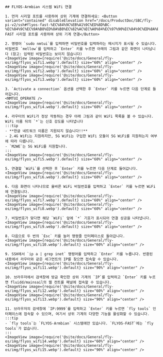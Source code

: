 
    ## FLYOS-Armbian 시스템 WiFi 연결

    1. 먼저 시리얼 포트를 사용하여 상위 기계에 연결하세요: <Button variant="contained" disableElevation href="/docs/ProductDoc/SBC/fly-pi-v2/ssh#flyos-fast-%EC%84%9C%EB%A1%9C%ED%8D%BC-%EC%84%9C%EC%9A%B8%ED%8A%B8%EC%82%AC%EC%A0%84%EC%97%90%EC%84%9C%ED%8A%B8">FLYOS-FAST 시리얼 포트를 사용하여 상위 기계 연결</Button>

    2. 명령어 `sudo nmtui`를 입력하면 비밀번호를 입력하라는 메시지가 표시될 수 있습니다. 비밀번호 `mellow`를 입력하고 `Enter` 키를 누르면 아래의 그림과 같은 화면이 나타납니다 (참고: 입력된 비밀번호는 보이지 않습니다)  
    <ImageView image={require('@site/docs/General/fly-os/img/flyos_wifi1.webp').default} size="60%" align="center" />
    <ImageView image={require('@site/docs/General/fly-os/img/flyos_wifi2.webp').default} size="60%" align="center" />
    <ImageView image={require('@site/docs/General/fly-os/img/flyos_wifi3.webp').default} size="60%" align="center" />

    3. `Activate a connection` 옵션을 선택한 후 `Enter` 키를 누르면 다음 단계로 들어갑니다.
    <NMTUI_OPERATE />
    <ImageView image={require('@site/docs/General/fly-os/img/flyos_wifi4.webp').default} size="60%" align="center" />

    4. 라우터의 WiFi가 정상 작동하는 경우 아래 그림과 같이 WiFi 목록을 볼 수 있습니다. WiFi 이름 뒤의 `*`는 신호 강도를 나타냅니다
    :::tip
    - **한글 네트워크 이름은 지원되지 않습니다!!**
    - 2.4G WiFi는 지원하지만, 5G WiFi는 구입한 WiFi 모듈이 5G WiFi를 지원하는지 여부에 따라 다릅니다.
    - `M2WE`는 5G WiFi를 지원합니다.
    :::
    <ImageView image={require('@site/docs/General/fly-os/img/flyos_wifi5.webp').default} size="60%" align="center" />

    5. 연결할 `WiFi`를 선택한 후 `Enter` 키를 누르면 다음 단계로 들어갑니다.
    <ImageView image={require('@site/docs/General/fly-os/img/flyos_wifi6.webp').default} size="60%" align="center" />

    6. 다음 화면이 나타나므로 올바른 WiFi 비밀번호를 입력하고 `Enter` 키를 누르면 WiFi에 연결됩니다.
    <ImageView image={require('@site/docs/General/fly-os/img/flyos_wifi7.webp').default} size="60%" align="center" />
    <ImageView image={require('@site/docs/General/fly-os/img/flyos_wifi8.webp').default} size="60%" align="center" />

    7. 비밀번호가 맞다면 해당 `WiFi` 앞에 `*` 기호가 표시되어 연결 성공을 나타냅니다.
    <ImageView image={require('@site/docs/General/fly-os/img/flyos_wifi9.webp').default} size="60%" align="center" />

    8. 다음으로 두 번의 `Esc` 키를 눌러 명령줄 인터페이스로 돌아갑니다.
    <ImageView image={require('@site/docs/General/fly-os/img/flyos_wifi10.webp').default} size="60%" align="center" />
    
    9. SSH에서 `ip a | grep inet` 명령어를 입력하고 `Enter` 키를 누릅니다. 반환된 내용에서 라우터와 같은 세그먼트의 IP를 찾으면 접속할 수 있습니다.
    <ImageView image={require('@site/docs/General/fly-os/img/flyos_wifi11.webp').default} size="90%" align="center" />

    10. 브라우저에서 검색창에 방금 확인한 상위 기계의 `IP`를 입력하고 `Enter` 키를 누르면 fluidd/mainsail의 웹 컨트롤 패널에 접속할 수 있습니다.
    <ImageView image={require('@site/docs/General/fly-os/img/flyos_wifi12.webp').default} size="60%" align="center" />  
    <ImageView image={require('@site/docs/General/fly-os/img/flyos_wifi13.webp').default} size="90%" align="center" />

    11. 브라우저의 검색창에 `IP:9999`를 입력하고 `Enter` 키를 누르면 `fly tools` 인터페이스에 접속할 수 있으며, 여기서 상위 기계의 다양한 기능을 활성화할 수 있습니다.
    :::tip
    - `fly tools`는 `FLYOS-Armbian` 시스템에만 있습니다. `FLYOS-FAST`에는 `fly tools`가 없습니다.
    :::
    <ImageView image={require('@site/docs/General/fly-os/img/flyos_wifi14.webp').default} size="60%" align="center" />  
    <ImageView image={require('@site/docs/General/fly-os/img/flyos_wifi15.webp').default} size="90%" align="center" />
